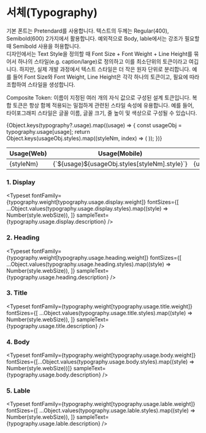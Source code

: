 
<Meta title="Design System/1_Foundation/Typography" />

# 서체(Typography)

기본 폰트는 Pretendard를 사용합니다. 텍스트의 두께는 Regular(400), Semibold(600) 2가지에서
활용합니다. 예외적으로 Body, lable에서는 강조가 필요할 때 Semibold 사용을 허용합니다.<br />
디자인에서는 Text Style을 정의할 때 Font Size + Font Weight + Line Height를 묶어서 하나의 스타일(e.g.
caption/large)로 정의하고 이를 최소단위의 토큰이라고 여깁니다. 하지만, 실제 개발 과정에서 텍스트 스타일은
더 작은 원자 단위로 분리합니다. 예를 들어 Font Size와 Font Weight, Line Height은 각각 하나의 토큰이고,
필요에 따라 조합하여 스타일을 생성합니다.<br />

<span className="bold">Composite Token:</span> 이름이 지정된 여러 개의 자식 값으로 구성된 설계 토큰입니다.
복합 토큰은 항상 함께 적용되는 밀접하게 관련된 스타일 속성에 유용합니다. 예를 들어, 타이포그래피 스타일은
글꼴 이름, 글꼴 크기, 줄 높이 및 색상으로 구성될 수 있습니다.

<table id="guide" style={{ width: "100%", margin: "40px 0" }}>
  <thead>
    <tr>
      <th>Usage(Web)</th>
      <th style={{ width: "13%" }}>Usage(Mobile)</th>
      <th>Style</th>
      <th>Web Size</th>
      <th>Mobile Size</th>
      <th>Weight</th>
      <th>Line Height</th>
      <th>Letter spacing</th>
      <th style={{ width: "25%" }}>Description</th>
    </tr>
  </thead>
  <tbody>
    {Object.keys(typography?.usage).map((usage) => {
      const usageObj = typography.usage[usage];
      return Object.keys(usageObj.styles).map((styleNm, index) => (
        <tr key={`${usage}-${index}`}>
          <td>{styleNm}</td>
          <td>{`${usage}${usageObj.styles[styleNm].style}`}</td>
          <td>{usageObj.styles[styleNm].style}</td>
          <td>{usageObj.styles[styleNm].webSize}</td>
          <td>{usageObj.styles[styleNm].mobileSize}</td>
          <td>{usageObj.weight}</td>
          <td>{usageObj.lineHeight}</td>
          <td>{usageObj.letterSpacing}</td>
          <td style={{ textAlign: "left" }}>{usageObj.description}</td>
        </tr>
      ));
    })}
  </tbody>
</table>

### 1. Display

<Typeset
  fontFamily={typography.weight[typography.usage.display.weight]}
  fontSizes={[
    ...Object.values(typography.usage.display.styles).map((style) => Number(style.webSize)),
  ]}
  sampleText={typography.usage.display.description}
/>

### 2. Heading

<Typeset
  fontFamily={typography.weight[typography.usage.heading.weight]}
  fontSizes={[
    ...Object.values(typography.usage.heading.styles).map((style) => Number(style.webSize)),
  ]}
  sampleText={typography.usage.heading.description}
/>

### 3. Title

<Typeset
  fontFamily={typography.weight[typography.usage.title.weight]}
  fontSizes={[
    ...Object.values(typography.usage.title.styles).map((style) => Number(style.webSize)),
  ]}
  sampleText={typography.usage.title.description}
/>

### 4. Body

<Typeset
  fontFamily={typography.weight[typography.usage.body.weight]}
  fontSizes={[...Object.values(typography.usage.body.styles).map((style) => Number(style.webSize))]}
  sampleText={typography.usage.body.description}
/>

### 5. Lable

<Typeset
  fontFamily={typography.weight[typography.usage.lable.weight]}
  fontSizes={[
    ...Object.values(typography.usage.lable.styles).map((style) => Number(style.webSize)),
  ]}
  sampleText={typography.usage.lable.description}
/>
